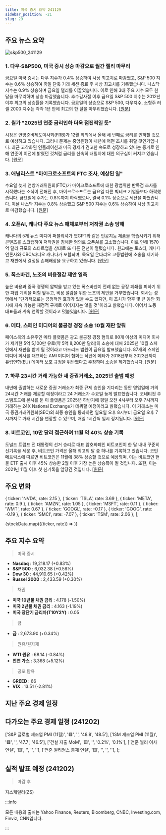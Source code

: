 ```yaml
---
title: 미국 증시 요약 241129
sidebar_position: -21
slug: 29
---
```


## 주요 뉴스 요약

![s&p500_241129](/map/241129.png)

### 1. **다우·S&P500, 미국 증시 상승 마감으로 월간 랠리 마무리**

금요일 미국 증시는 다우 지수가 0.4% 상승하여 사상 최고치로 마감했고, S&P 500 지수는 0.6% 상승하여 휴일 단축 거래 세션 종료 후 사상 최고치를 기록했습니다. 나스닥 지수는 0.9% 상승하며 금요일 랠리를 이끌었습니다. 이로 인해 3대 주요 지수 모두 한 달을 마무리하며 상승 마감했습니다. 추수감사절 이후 금요일 S&P 500 지수는 2012년 이후 최고의 상승률을 기록했습니다. 금요일의 상승으로 S&P 500, 다우지수, 소형주 러셀 2000 지수는 각각 1년 만에 최고의 한 달을 마무리했습니다. [[원문]](https://finance.yahoo.com/news/live/stock-market-today-dow-sp-500-close-at-record-highs-to-cap-winning-month-for-us-stocks-180252618.html)

### 2. **월가 "2025년 연준 금리인하 더욱 점진적일 듯"**

시장은 연방준비제도이사회(FRB)가 12월 회의에서 올해 세 번째로 금리를 인하할 것으로 예상하고 있습니다. 그러나 문제는 중앙은행이 내년에 어떤 조치를 취할 것인가입니다. 최근 고착화된 인플레이션과 미국 경제가 견고한 속도로 성장하고 있다는 증거로 인해 연준이 이전에 밝혔던 것처럼 금리를 신속히 내릴지에 대한 의구심이 커지고 있습니다. [[원문]](https://finance.yahoo.com/news/wall-street-sees-slower-pace-of-fed-rate-cuts-in-2025-100030857.html)

### 3. **애널리스트 "마이크로소프트의 FTC 조사, 예상된 일"**

수요일 늦게 연방거래위원회(FTC)가 마이크로소프트에 대한 광범위한 반독점 조사를 시작했다는 소식이 전해진 후, 마이크로소프트는 금요일 다른 빅테크 기업들보다 하락했습니다. 금요일에 주가는 0.8%까지 하락했으나, 결국 0.1% 상승으로 세션을 마쳤습니다. 이날 나스닥 지수는 0.8% 상승했고 S&P 500 지수는 0.6% 상승하여 사상 최고치로 마감했습니다. [[원문]](https://finance.yahoo.com/news/microsoft-ftc-probe-not-a-complete-shocker-analyst-says-153516617.html)

### 4. **오픈AI, 캐나다 주요 뉴스 매체로부터 저작권 소송 당해**

캐나다의 5개 뉴스 미디어 퍼블리셔가 챗GPT와 같은 인공지능 제품을 학습시키기 위해 콘텐츠를 스크랩하여 저작권을 침해한 혐의로 오픈AI를 고소했습니다. 이로 인해 1570억 달러 규모의 스타트업을 상대로 또 다른 전선이 열렸습니다. 원고에는 토스타, 캐나다 언론사와 CBC/라디오 캐나다가 포함되며, 목요일 온타리오 고등법원에 소송을 제기하고 재판에서 결정될 손해배상을 요구하고 있습니다. [[원문]](https://www.bloomberg.com/news/articles/2024-11-29/openai-sued-by-top-canadian-news-publishers-for-copyright-breach)

### 5. **폭스바겐, 노조의 비용절감 제안 일축**

높은 비용과 중국 경쟁의 압박을 받고 있는 폭스바겐이 전례 없는 공장 폐쇄를 피하기 위한 파업 계획을 며칠 앞두고, 비용 절감을 위한 노조의 제안을 거부했습니다. 회사는 성명에서 "단기적으로는 긍정적인 효과가 있을 수도 있지만, 이 조치가 향후 몇 년 동안 회사에 지속 가능한 재정적 구제로 이어지지는 않을 것"이라고 밝혔습니다. 이어서 노동 대표들과 계속 연락할 것이라고 덧붙였습니다. [[원문]](https://www.reuters.com/technology/meta-faces-trial-october-unfair-competition-case-lodged-by-spanish-media-2024-11-29/)

### 6. **메타, 스페인 미디어의 불공정 경쟁 소송 10월 재판 앞둬**

페이스북의 소유주인 메타 플랫폼은 광고 불공정 경쟁 혐의로 80개 이상의 미디어 회사가 제기한 5억 5,100만 유로(약 5억 8,200만 달러)의 소송에 대해 2025년 10월 스페인에서 재판을 받게 될 것이라고 마드리드 법원이 금요일 발표했습니다. 87개의 스페인 미디어 회사를 대표하는 AMI 미디어 협회는 작년에 메타가 2018년부터 2023년까지 유럽연합(EU) 데이터 보호 규정을 위반했다고 주장하며 소송을 제기했습니다. [[원문]](https://www.reuters.com/business/autos-transportation/volkswagen-brushes-off-unions-cost-savings-proposals-2024-11-29/)

### 7. **하루 23시간 거래 가능한 새 증권거래소, 2025년 출범 예정**

내년에 출범하는 새로운 증권 거래소가 최종 규제 승인을 기다리는 동안 영업일에 거의 24시간 거래를 제공할 예정이라고 24 거래소가 수요일 늦게 발표했습니다. 코네티컷 주 스탬포드에 본사를 둔 이 플랫폼은 2025년 하반기에 평일 오전 4시부터 오후 7시까지 거래하는 24X National Exchange가 데뷔할 예정이라고 밝혔습니다. 이 거래소는 미국 증권거래위원회(SEC)의 최종 승인을 통과하면 일요일 오후 8시부터 금요일 오후 7시까지로 거래 시간을 연장할 수 있으며, 매일 1시간씩 일시 정지됩니다. [[원문]](https://www.cnbc.com/2024/11/29/new-stock-exchange-aiming-to-offer-23-hour-trading-set-to-launch-in-2025.html)

### 8. **비트코인, 10만 달러 접근하며 11월 약 40% 상승 기록**

도널드 트럼프 전 대통령의 선거 승리로 대표 암호화폐인 비트코인이 한 달 내내 꾸준히 신기록을 세운 후, 비트코인 가격은 올해 최고의 달 중 하나를 기록하고 있습니다. 코인 메트릭스에 따르면 비트코인은 11월에 38% 상승할 것으로 예상되며, 이는 비트코인 현물 ETF 출시 이후 45% 상승한 2월 이후 가장 높은 상승폭이 될 것입니다. 또한, 이는 2021년 11월 이후 첫 신기록을 앞당긴 것입니다. [[원문]](https://www.cnbc.com/2024/11/29/bitcoin-heads-for-nearly-40percent-november-gain-as-it-edges-closer-toward-100000.html)

## 주요 변화

  { ticker: 'NVDA', rate: 2.15 },
  { ticker: 'TSLA', rate: 3.69 },
  { ticker: 'META', rate: 0.9 },
  { ticker: 'AMZN', rate: 1.05 },
  { ticker: 'MSFT', rate: 0.11 },
  { ticker: 'WMT', rate: 0.67 },
  { ticker: 'GOOGL', rate: -0.17 },
  { ticker: 'GOOG', rate: -0.19 },
  { ticker: 'SMCI', rate: -7.07 },
  { ticker: 'TSM', rate: 2.06 },
];

{stockData.map(({ticker, rate}) => <StockCardMini key={ticker} ticker={ticker} rate={rate}></StockCardMini>)}

## 주요 지수 요약

> 미국 증시

- **Nasdaq** : 19,218.17 (+0.83%)
- **S&P 500** : 6,032.38 (+0.56%)
- **Dow 30** : 44,910.65 (+0.42%)
- **Russel 2000** : 2,433.59 (+0.30%)

> 채권

- **미국 10년물 채권 금리** : 4.178 (-1.50%)
- **미국 2년물 채권 금리** : 4.163 (-1.19%)
- **미국 장단기 금리차(T10Y2Y)** : 0.05

> 금

- **금** : 2,673.90 (+0.34%)

> 원유/원자재

- **WTI 원유** : 68.14 (-0.84%)
- **천연 가스** : 3.368 (+5.12%)

> 공포 탐욕

- **GREED** : 66
- **VIX** : 13.51 (-2.81%)

## 지난 주요 경제 일정


<EconomicCalendar data={eventsData} />

## 다가오는 주요 경제 일정 (241202)

  ['S&P 글로벌 제조업 PMI (11월)', '🟥', '', '48.8', '48.5'],
  ['ISM 제조업 PMI (11월)', '🟥', '', '47.7', '46.5'],
  ['건설 지출 MoM', '🟨', '', '0.2%', '0.1%'],
  ['연준 월러 이사 연설', '🟨', '', '', ''],
  ['연준 윌리엄스 총재 연설', '🟨', '', '', ''],
];

<EconomicCalendar data={nextEventsData} />

## 실적 발표 예정 (241202)

> 마감 후

지스케일러(ZS)

:::info

모든 내용의 출처는 Yahoo Finance, Reuters, Bloomberg, CNBC, Investing.com, Finviz, CNN입니다.

:::
